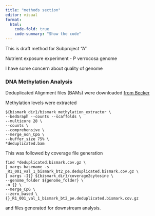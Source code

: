 ```yaml
---
title: "methods section"
editor: visual
format:
  html:
    code-fold: true
    code-summary: "Show the code"
---
```


::: callout-important
This is draft method for Subproject "A"

Nutrient exposure experiment - P verrocosa genome
:::

::: callout-warning
I have some concern about quality of genome
:::

### DNA Methylation Analysis

Deduplicated Alignment files (BAMs) were downloaded [from Becker](https://gannet.fish.washington.edu/Atumefaciens/hputnam-Becker_E5/WGBS_Becker_E5/Becker_WGBS/bismark_deduplicated/)

Methylation levels were extracted

    ${bismark_dir}/bismark_methylation_extractor \
    --bedGraph --counts --scaffolds \
    --multicore 28 \
    --counts \
    --comprehensive \
    --merge_non_CpG \
    --buffer_size 75% \
    *deduplicated.bam

This was followed by coverage file generation

    find *deduplicated.bismark.cov.gz \
    | xargs basename -s _R1_001_val_1_bismark_bt2_pe.deduplicated.bismark.cov.gz \
    | xargs -I{} ${bismark_dir}/coverage2cytosine \
    --genome_folder ${genome_folder} \
    -o {} \
    --merge_CpG \
    --zero_based \
    {}_R1_001_val_1_bismark_bt2_pe.deduplicated.bismark.cov.gz

and files generated for downstream analysis.
